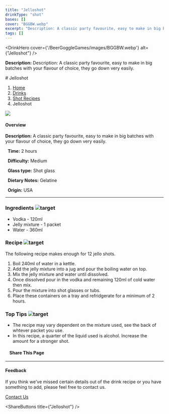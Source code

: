 ```yaml
---
title: "Jelloshot"
drinkType: "shot"
bases: []
cover: "BGGBW.webp"
excerpt: "Description: A classic party favourite, easy to make in big batches with your flavour of choice, they go down very easily."
tags: []
---
```



<DrinkHero
  cover={'/BeerGoggleGames/images/BGGBW.webp'}
  alt={"Jelloshot"}
/>

<DrinkSection title="Overview" icon="/BeerGoggleGames/images/info.webp">
<p><strong>Description:</strong> Description: A classic party favourite, easy to make in big batches with your flavour of choice, they go down very easily.</p>
</DrinkSection>

<DrinkSection title="Ingredients" icon="/BeerGoggleGames/images/liquor.webp">
<!-- Add ingredients -->
</DrinkSection>

<DrinkSection title="Method" icon="/BeerGoggleGames/images/question.webp">
# Jelloshot

1.  [Home](/)
2.  [Drinks](drinks)
3.  [Shot Recipes](drinks/shotrecipes)
4.  Jelloshot

![](/images/jelloshot.webp)

#### Overview

**Description:** A classic party favourite, easy to make in big batches with your flavour of choice, they go down very easily.

  **Time:** 2 hours

  **Difficulty:** Medium

  **Glass type:** Shot glass

  **Dietary Notes:** Gelatine

  **Origin:** USA

* * *

### Ingredients ![target](/images/liquor.webp)

-   Vodka - 120ml
-   Jelly mixture - 1 packet
-   Water - 360ml

### Recipe ![target](/images/rules.webp)

The following recipe makes enough for 12 jello shots.

1.  Boil 240ml of water in a kettle.
2.  Add the jelly mixture into a jug and pour the boiling water on top.
3.  Mix the jelly mixture and water until dissolved.
4.  Once dissolved pour in the vodka and remaining 120ml of cold water then mix.
5.  Pour the mixture into shot glasses or tubs.
6.  Place these containers on a tray and refridgerate for a minimum of 2 hours.

### Top Tips ![target](/images/lightbulb.webp)

-   The recipe may vary dependent on the mixture used, see the back of whtever packet you use.
-   In this recipe, a quarter of the liquid used is alcohol. Increase the amount for a stronger shot.

####     Share This Page

[](https://www.facebook.com/sharer/sharer.php?u=beergogglegames.co.uk/Drinks/ShotRecipes/jelloshot)[](https://www.instagram.com/direct/new/)[](https://twitter.com/intent/tweet?url=beergogglegames.co.uk/Drinks/ShotRecipes/jelloshot)

* * *

#### Feedback

If you think we've missed certain details out of the drink recipe or you have something to add, please feel free to contact us.

  
  
  
[Contact Us](contact)
</DrinkSection>



<ShareButtons title={"Jelloshot"} />
<FeedbackCard></FeedbackCard>
